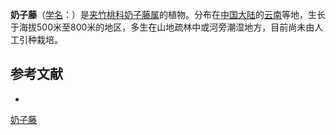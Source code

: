 {{Speciesbox
| name = 奶子藤
| status = 
| status_system = 
| image = 
| genus = Bousigonia
| species = mekongensis
| authority = Pierre in L.
}}

'''奶子藤'''（[[学名|学名]]：{{lang|la|''Bousigonia mekongensis''}}）是[[夹竹桃科|夹竹桃科]][[奶子藤属|奶子藤属]]的植物。分布在[[中国大陆|中国大陆]]的[[云南|云南]]等地，生长于海拔500米至800米的地区，多生在山地疏林中或河旁潮湿地方，目前尚未由人工引种栽培。

== 参考文献 ==
<div class="references-small">
* {{cite web| url =http://www.bioinfo.cn/db05/KmzwSpecies.php?action=view&id=30407| title =奶子藤| work =《中国高等植物数据库全库》| publisher =中国科学院微生物研究所| author =昆明植物研究所| accessdate =2009-02-26| deadurl =yes| archiveurl =https://web.archive.org/web/20160305072554/http://www.bioinfo.cn/db05/KmzwSpecies.php?action=view&id=30407| archivedate =2016-03-05}}
</div>
{{Taxonbar|from=Q10942834}}

[[Category:奶子藤属|奶子藤]]


{{植物小作品}}